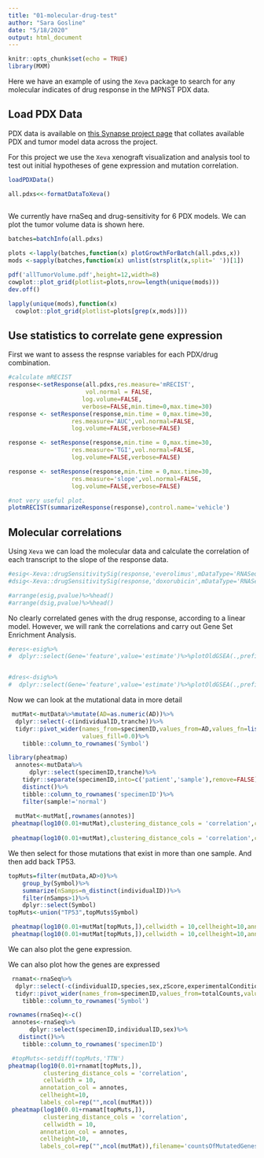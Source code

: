 ```yaml
---
title: "01-molecular-drug-test"
author: "Sara Gosline"
date: "5/18/2020"
output: html_document
---
```


```r
knitr::opts_chunk$set(echo = TRUE)
library(MXM)
```

Here we have an example of using the `Xeva` package to search for any molecular indicates of drug response in the MPNST PDX data.

## Load PDX Data

PDX data is available on [this Synapse project page](https://www.synapse.org/#!Synapse:syn21984813/wiki/602362) that collates available PDX and tumor model data across the project.

For this project we use the `Xeva` xenograft visualization and analysis tool to test out initial hypotheses of gene expression and mutation correlation.

```r

loadPDXData()

all.pdxs<<-formatDataToXeva()
 

```
We currently have rnaSeq and drug-sensitivity for 6 PDX models. We can plot the tumor volume data is shown here.

```r

batches=batchInfo(all.pdxs)

plots <-lapply(batches,function(x) plotGrowthForBatch(all.pdxs,x))
mods <-sapply(batches,function(x) unlist(strsplit(x,split=' '))[1])

pdf('allTumorVolume.pdf',height=12,width=8)
cowplot::plot_grid(plotlist=plots,nrow=length(unique(mods)))
dev.off()

lapply(unique(mods),function(x)
  cowplot::plot_grid(plotlist=plots[grep(x,mods)]))

```

## Use statistics to correlate gene expression


First we want to assess the respnse variables for each PDX/drug combination. 

```r
#calculate mRECIST
response<-setResponse(all.pdxs,res.measure='mRECIST',
                      vol.normal = FALSE,
                     log.volume=FALSE,
                     verbose=FALSE,min.time=0,max.time=30)
response <- setResponse(response,min.time = 0,max.time=30,
                  res.measure='AUC',vol.normal=FALSE,
                  log.volume=FALSE,verbose=FALSE)

response <- setResponse(response,min.time = 0,max.time=30,
                  res.measure='TGI',vol.normal=FALSE,
                  log.volume=FALSE,verbose=FALSE)

response <- setResponse(response,min.time = 0,max.time=30,
                  res.measure='slope',vol.normal=FALSE,
                  log.volume=FALSE,verbose=FALSE)

#not very useful plot. 
plotmRECIST(summarizeResponse(response),control.name='vehicle')
```

## Molecular correlations
Using `Xeva` we can load the molecular data and calculate the correlation of each transcript to the slope of the response data. 

```r
#esig<-Xeva::drugSensitivitySig(response,'everolimus',mDataType='RNASeq',fit='lm',verbose=FALSE)
#dsig<-Xeva::drugSensitivitySig(response,'doxorubicin',mDataType='RNASeq',fit='lm',verbose=FALSE)

#arrange(esig,pvalue)%>%head()
#arrange(dsig,pvalue)%>%head()

```
No clearly correlated genes with the drug response, according to a linear model. However, we will rank the correlations and carry out Gene Set Enrichment Analysis.

```r

#eres<-esig%>%
#  dplyr::select(Gene='feature',value='estimate')%>%plotOldGSEA(.,prefix='everolimus')


#dres<-dsig%>%
#  dplyr::select(Gene='feature',value='estimate')%>%plotOldGSEA(.,prefix='doxorubicin')


```

Now we can look at the mutational data in more detail
```r
 mutMat<-mutData%>%mutate(AD=as.numeric(AD))%>%
  dplyr::select(-c(individualID,tranche))%>%
  tidyr::pivot_wider(names_from=specimenID,values_from=AD,values_fn=list(AD=mean),
                     values_fill=0.0)%>%
    tibble::column_to_rownames('Symbol')

library(pheatmap)
  annotes<-mutData%>%
      dplyr::select(specimenID,tranche)%>%
    tidyr::separate(specimenID,into=c('patient','sample'),remove=FALSE)%>%
    distinct()%>%
    tibble::column_to_rownames('specimenID')%>%
    filter(sample!='normal')
  
  mutMat<-mutMat[,rownames(annotes)]
 pheatmap(log10(0.01+mutMat),clustering_distance_cols = 'correlation',cellwidth = 10,annotation_col = annotes,labels_row = rep("",nrow(mutMat)),labels_col=rep("",ncol(mutMat)))
 
 pheatmap(log10(0.01+mutMat),clustering_distance_cols = 'correlation',cellwidth = 10,annotation_col = annotes,labels_row = rep("",nrow(mutMat)),labels_col=rep("",ncol(mutMat)),filename='allMutations.pdf')
```



We then select for those mutations that exist in more than one sample. And then add back TP53.
```r
topMuts=filter(mutData,AD>0)%>%
    group_by(Symbol)%>%
    summarize(nSamps=n_distinct(individualID))%>%
    filter(nSamps>1)%>%
    dplyr::select(Symbol)
topMuts<-union("TP53",topMuts$Symbol)

 pheatmap(log10(0.01+mutMat[topMuts,]),cellwidth = 10,cellheight=10,annotation_col = annotes,labels_col=rep("",ncol(mutMat)),clustering_method='ward.D2', clustering_distance_cols = 'correlation')
 pheatmap(log10(0.01+mutMat[topMuts,]),cellwidth = 10,cellheight=10,annotation_col = annotes,filename='recMutations.pdf',clustering_method='ward.D2', clustering_distance_cols = 'correlation')

```

We can also plot the gene expression.

We can also plot how the genes are expressed

```r
 rnamat<-rnaSeq%>%
  dplyr::select(-c(individualID,species,sex,zScore,experimentalCondition))%>%
  tidyr::pivot_wider(names_from=specimenID,values_from=totalCounts,values_fn=list(totalCounts=mean),values_fill=0.0)%>%
    tibble::column_to_rownames('Symbol')

rownames(rnaSeq)<-c()
 annotes<-rnaSeq%>%
      dplyr::select(specimenID,individualID,sex)%>%
   distinct()%>%
    tibble::column_to_rownames('specimenID')

 #topMuts<-setdiff(topMuts,'TTN')
pheatmap(log10(0.01+rnamat[topMuts,]),
          clustering_distance_cols = 'correlation',
          cellwidth = 10,
         annotation_col = annotes,
         cellheight=10,
         labels_col=rep("",ncol(mutMat)))
 pheatmap(log10(0.01+rnamat[topMuts,]),
          clustering_distance_cols = 'correlation',
          cellwidth = 10,
         annotation_col = annotes,
         cellheight=10,
         labels_col=rep("",ncol(mutMat)),filename='countsOfMutatedGenes.pdf')
 
 
```

